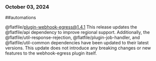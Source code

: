 ### October 03, 2024
##automations

@flatfile/plugin-webhook-egress@1.4.1
This release updates the @flatfile/api dependency to improve regional support. Additionally, the @flatfile/util-response-rejection, @flatfile/plugin-job-handler, and @flatfile/util-common dependencies have been updated to their latest versions. This update does not introduce any breaking changes or new features to the webhook-egress plugin itself.